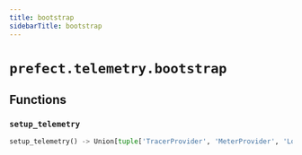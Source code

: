 ```yaml
---
title: bootstrap
sidebarTitle: bootstrap
---
```


# `prefect.telemetry.bootstrap`

## Functions

### `setup_telemetry` <sup><a href="https://github.com/PrefectHQ/prefect/blob/main/src/prefect/telemetry/bootstrap.py#L20" target="_blank"><Icon icon="github" size="14" /></a></sup>

```python
setup_telemetry() -> Union[tuple['TracerProvider', 'MeterProvider', 'LoggerProvider'], tuple[None, None, None]]
```
